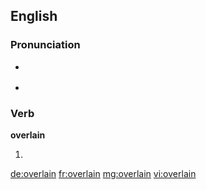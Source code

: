==English==

===Pronunciation===
* {{a|US}} {{IPA|/oʊ.vɚ.leɪn/}}
* {{rhymes|eɪn}}

===Verb===
'''overlain'''

# {{past participle of|overlie|lang=en}}

[[de:overlain]]
[[fr:overlain]]
[[mg:overlain]]
[[vi:overlain]]